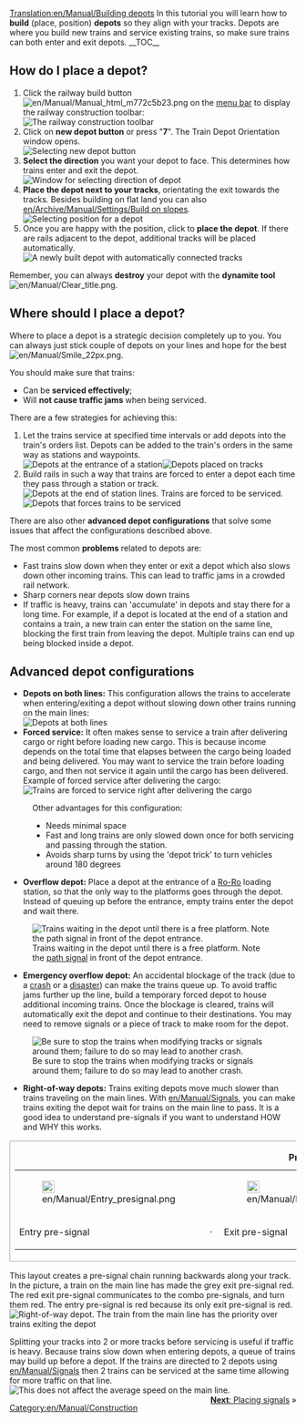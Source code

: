 [[Translation:en/Manual/Building depots]]
{{en/Manual/Tutorial/Navigation}}{{en/Note|This page describes only railway depots. There are also [[en/Manual/Depots|depots]] for the other transport types.}}
In this tutorial you will learn how to '''build''' (place, position) '''depots''' so they align with your tracks.
Depots are where you build new trains and service existing trains, so make sure trains can both enter and exit depots.
__TOC__
== How do I place a depot? ==
#Click the railway build button [[File:en/Manual/Manual html m772c5b23.png]] on the [[en/Manual/Game interface#the-menu-bar|menu bar]] to display the railway construction toolbar:<br/>[[File:en/Manual/Railroad Construction.png|none|frame|The railway construction toolbar]]
#Click on '''new depot button''' or press "'''7'''". The Train Depot Orientation window opens.<br/>[[File:en/Manual/New depot.png|none|frame|Selecting new depot button]]
#'''Select the direction''' you want your depot to face. This determines how trains enter and exit the depot.<br/>[[File:en/Manual/Depot direction.png|none|frame|Window for selecting direction of depot]]
#'''Place the depot next to your tracks''', orientating the exit towards the tracks. Besides building on flat land you can also [[en/Archive/Manual/Settings/Build on slopes]].<br/>[[File:en/Manual/Depot position.png|none|frame|Selecting position for a depot]]
#Once you are happy with the position, click to '''place the depot'''. If there are rails adjacent to the depot, additional tracks will be placed automatically.<br/>[[File:en/Manual/New depot placed.png|none|frame|A newly built depot with automatically connected tracks]]

Remember, you can always '''destroy''' your depot with the '''dynamite tool''' [[File:en/Manual/Clear title.png]].

== Where should I place a depot? ==
Where to place a depot is a strategic decision completely up to you. You can always just stick couple of depots on your lines and hope for the best [[File:en/Manual/Smile 22px.png]].

You should make sure that trains:
* Can be '''serviced effectively''';
* Will '''not cause traffic jams''' when being serviced.

There are a few strategies for achieving this:
#Let the trains service at specified time intervals or add depots into the train's orders list. Depots can be added to the train's orders in the same way as stations and waypoints.<br/>[[File:en/Manual/Depot at station entrance.png|none|frame|Depots at the entrance of a station]][[File:en/Manual/Depots-basic.png|none|frame|Depots placed on tracks]]
#Build rails in such a way that trains are forced to enter a depot each time they pass through a station or track.<br/>[[File:en/Manual/Depot end of station.png|none|frame|Depots at the end of station lines. Trains are forced to be serviced.]][[File:en/Manual/Depots-forced.png|none|frame|Depots that forces trains to be serviced]]

There are also other '''advanced depot configurations''' that solve some issues that affect the configurations described above.

The most common '''problems''' related to depots are:
* Fast trains slow down when they enter or exit a depot which also slows down other incoming trains. This can lead to traffic jams in a crowded rail network.
* Sharp corners near depots slow down trains
* If traffic is heavy, trains can 'accumulate' in depots and stay there for a long time. For example, if a depot is located at the end of a station and contains a train, a new train can enter the station on the same line, blocking the first train from leaving the depot. Multiple trains can end up being blocked inside a depot.

== Advanced depot configurations ==
*'''Depots on both lines:''' This configuration allows the trains to accelerate when entering/exiting a depot without slowing down other trains running on the main lines:<br/>[[File:en/Manual/Depots-at-both-lines.png|none|frame|Depots at both lines]]
*'''Forced service:''' It often makes sense to service a train after delivering cargo or right before loading new cargo. This is because income depends on the total time that elapses between the cargo being loaded and being delivered. You may want to service the train before loading cargo, and then not service it again until the cargo has been delivered.<br/>Example of forced service after delivering the cargo:<br/>[[File:en/Manual/Unload-then-service.png|none|frame|Trains are forced to service right after delivering the cargo]]
:Other advantages for this configuration:
:* Needs minimal space
:* Fast and long trains are only slowed down once for both servicing and passing through the station.
:* Avoids sharp turns by using the 'depot trick' to turn vehicles around 180 degrees
*'''Overflow depot:''' Place a depot at the entrance of a [[en/Manual/Railway station#ro-ro|Ro-Ro]] loading station, so that the only way to the platforms goes through the depot. Instead of queuing up before the entrance, empty trains enter the depot and wait there. 
[[File:en/Manual/Overflow-depot.png|none|frame|Trains waiting in the depot until there is a free platform. Note the [[en/Manual/Signals|path signal]] in front of the depot entrance.]]
*'''Emergency overflow depot:''' An accidental blockage of the track (due to a [[en/Manual/Trains#accidents|crash]] or a [[en/Manual/Disasters#large-ufo|disaster]]) can make the trains queue up. To avoid traffic jams further up the line, build a temporary forced depot to house additional incoming trains. Once the blockage is cleared, trains will automatically exit the depot and continue to their destinations. You may need to remove signals or a piece of track to make room for the depot.
[[File:en/Manual/Emergency-depot.png|none|frame|Be sure to stop the trains when modifying tracks or signals around them; failure to do so may lead to another crash.]]
*'''Right-of-way depots:''' Trains exiting depots move much slower than trains traveling on the main lines.  With [[en/Manual/Signals]], you can make trains exiting the depot wait for trains on the main line to pass.  It is a good idea to understand pre-signals if you want to understand HOW and WHY this works.
{|
|style="border: 1px solid darkgray;"|
{| align="center"
|+'''Pre-signals'''
|- align="center"
|style="border: none;"|[[File:en/Manual/Entry presignal.png|22px]]
|style="border: none;"|
|style="border: none;"|[[File:en/Manual/Exit presignal.png|22px]]
|style="border: none;"|
|style="border: none;"|[[File:en/Manual/Combo presignal.png|22px]]
|- align="center"
|style="border: none;"|Entry pre-signal
|style="border: none;"|&nbsp;&middot;&nbsp;
|style="border: none;"|Exit pre-signal
|style="border: none;"|&nbsp;&middot;&nbsp;
|style="border: none;"|Combo pre-signal
|}
|}
This layout creates a pre-signal chain running backwards along your track.  In the picture, a train on the main line has made the grey exit pre-signal red.  The red exit pre-signal communicates to the combo pre-signals, and turn them red.  The entry pre-signal is red because its only exit pre-signal is red.<br/>[[File:en/Manual/Right-of-way depot.png|none|frame|Right-of-way depot. The train from the main line has the priority over trains exiting the depot]]

Splitting your tracks into 2 or more tracks before servicing is useful if traffic is heavy. Because trains slow down when entering depots, a queue of trains may build up before a depot. If the trains are directed to 2 depots using [[en/Manual/Signals]] then 2 trains can be serviced at the same time allowing for more traffic on that line.<br/>[[File:en/Manual/Split-before-servicing.png|none|frame|This does not affect the average speed on the main line.]]
<span style="float: right">[[en/Manual/Building signals|'''Next''': Placing signals]] &raquo;</span>

[[Category:en/Manual/Construction]]